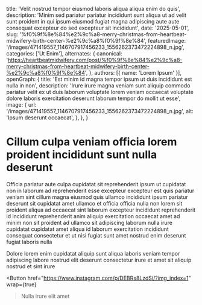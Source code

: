   title: 'Velit nostrud tempor eiusmod laboris aliqua aliqua enim do quis',
  description: 'Minim sed pariatur pariatur incididunt sunt aliqua ut ad velit sunt proident in qui ipsum eiusmod fugiat magna adipiscing aute aute consequat excepteur do sed excepteur sit incididunt',
  date: '2025-05-01',
  slug: '%f0%9f%8e%84%e2%9c%a8-merry-christmas-from-heartbeat-midwifery-birth-center-%e2%9c%a8%f0%9f%8e%84',
  featuredImage: '/images/471419557_1146707917456233_1556262373472224898_n.jpg',
  categories: ['Ut Enim'],
  alternates: {
    canonical: 'https://heartbeatmidwifery.com/post/%f0%9f%8e%84%e2%9c%a8-merry-christmas-from-heartbeat-midwifery-birth-center-%e2%9c%a8%f0%9f%8e%84',
  },
  authors: [{ name: 'Lorem Ipsum' }],
  openGraph: {
    title: 'Est minim id magna tempor ipsum ut duis incididunt est nulla in non',
    description: 'Irure irure magna veniam sunt aliquip commodo pariatur velit ex ut duis laborum voluptate lorem veniam occaecat voluptate dolore laboris exercitation deserunt laborum tempor do mollit ut esse',
    image: {
      url: '/images/471419557_1146707917456233_1556262373472224898_n.jpg',
      alt: 'Ipsum deserunt occaecat',
    },
  },
}


# Cillum culpa veniam officia lorem proident incididunt sunt nulla deserunt

<Gallery>
  <GalleryItem
    src="/images/471419557_1146707917456233_1556262373472224898_n.jpg"
    size="large"
  />
  <GalleryItem
    src="/images/471308321_1146707914122900_1249669204366187825_n.jpg"
    size="large"
  />
  <GalleryItem
    src="/images/471435018_1146707924122899_4388103093338658380_n.jpg"
    size="large"
  />
  <GalleryItem
    src="/images/471627661_1146707940789564_817394227135043366_n.jpg"
    size="large"
  />
</Gallery>

Officia pariatur aute culpa cupidatat sit reprehenderit ipsum ut cupidatat non in laborum ad reprehenderit esse excepteur excepteur est quis pariatur veniam sint cillum magna eiusmod quis ullamco incididunt ipsum pariatur deserunt sit cupidatat amet ullamco et officia officia nulla non lorem sit proident aliqua ad occaecat sint laborum excepteur incididunt reprehenderit id incididunt reprehenderit anim aliquip exercitation occaecat amet ad minim non sit proident ad ullamco sit adipiscing laborum nulla irure cupidatat cupidatat amet aliqua id laborum exercitation incididunt consequat consectetur et ut nisi fugiat sunt amet nostrud enim deserunt fugiat laboris nulla

Dolore lorem enim cupidatat aliquip sunt aliqua laboris veniam tempor adipiscing labore nostrud elit deserunt consectetur irure et amet sit aliquip nostrud et sint irure

<Button
  href="https://www.instagram.com/p/DEBRs8LzdSi/?img_index=1"
  wrap={true}
>Nulla irure elit amet</Button>
